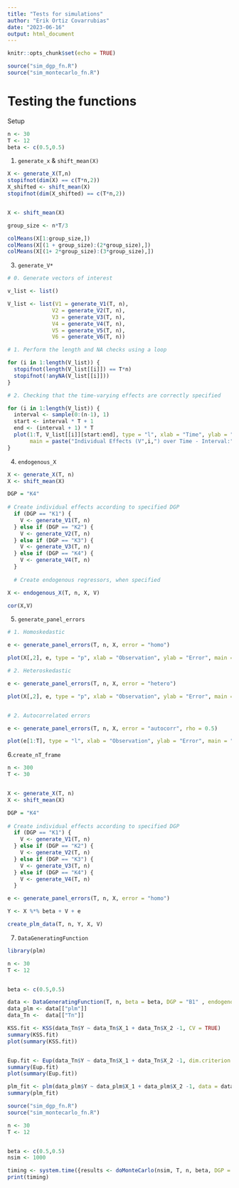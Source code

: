 ```yaml
---
title: "Tests for simulations"
author: "Erik Ortiz Covarrubias"
date: "2023-06-16"
output: html_document
---
```


```r
knitr::opts_chunk$set(echo = TRUE)
```


```r

source("sim_dgp_fn.R")
source("sim_montecarlo_fn.R")

```


# Testing the functions

Setup


```r

n <- 30
T <- 12
beta <- c(0.5,0.5)

```


1. `generate_x` & `shift_mean(X)`


```r

X <- generate_X(T,n)
stopifnot(dim(X) == c(T*n,2))
X_shifted <- shift_mean(X)
stopifnot(dim(X_shifted) == c(T*n,2))


X <- shift_mean(X)

group_size <- n*T/3

colMeans(X[1:group_size,])
colMeans(X[(1 + group_size):(2*group_size),])
colMeans(X[(1+ 2*group_size):(3*group_size),])
```


3. `generate_V*`


```r

# 0. Generate vectors of interest

v_list <- list()

V_list <- list(V1 = generate_V1(T, n),
              V2 = generate_V2(T, n),
              V3 = generate_V3(T, n),
              V4 = generate_V4(T, n),
              V5 = generate_V5(T, n),
              V6 = generate_V6(T, n))

# 1. Perform the length and NA checks using a loop

for (i in 1:length(V_list)) {
  stopifnot(length(V_list[[i]]) == T*n)
  stopifnot(!anyNA(V_list[[i]]))
}

# 2. Checking that the time-varying effects are correctly specified

for (i in 1:length(V_list)) {
  interval <- sample(0:(n-1), 1)
  start <- interval * T + 1
  end <- (interval + 1) * T
  plot(1:T, V_list[[i]][start:end], type = "l", xlab = "Time", ylab = "Individual Effects",
       main = paste("Individual Effects (V",i,") over Time - Interval:", interval))
}

```


4. `endogenous_X`

```r
X <- generate_X(T, n)
X <- shift_mean(X)

DGP = "K4"
  
# Create individual effects according to specified DGP
  if (DGP == "K1") {
    V <- generate_V1(T, n)
  } else if (DGP == "K2") {
    V <- generate_V2(T, n)
  } else if (DGP == "K3") {
    V <- generate_V3(T, n)
  } else if (DGP == "K4") {
    V <- generate_V4(T, n)
  }
  
  # Create endogenous regressors, when specified

X <- endogenous_X(T, n, X, V)

cor(X,V)


```

5. `generate_panel_errors`

```r

# 1. Homoskedastic

e <- generate_panel_errors(T, n, X, error = "homo") 

plot(X[,2], e, type = "p", xlab = "Observation", ylab = "Error", main = "Panel Errors")

# 2. Heteroskedastic 

e <- generate_panel_errors(T, n, X, error = "hetero") 

plot(X[,2], e, type = "p", xlab = "Observation", ylab = "Error", main = "Panel Errors")


# 2. Autocorrelated errors

e <- generate_panel_errors(T, n, X, error = "autocorr", rho = 0.5) 

plot(e[1:T], type = "l", xlab = "Observation", ylab = "Error", main = "Panel Errors")
```


6.`create_nT_frame` 

```r

n <- 300
T <- 30


X <- generate_X(T, n)
X <- shift_mean(X)

DGP = "K4"
  
# Create individual effects according to specified DGP
  if (DGP == "K1") {
    V <- generate_V1(T, n)
  } else if (DGP == "K2") {
    V <- generate_V2(T, n)
  } else if (DGP == "K3") {
    V <- generate_V3(T, n)
  } else if (DGP == "K4") {
    V <- generate_V4(T, n)
  }

e <- generate_panel_errors(T, n, X, error = "homo")

Y <- X %*% beta + V + e

create_plm_data(T, n, Y, X, V)

```


7. `DataGeneratingFunction`

```r

library(plm)

n <- 30
T <- 12


beta <- c(0.5,0.5)

data <- DataGeneratingFunction(T, n, beta = beta, DGP = "B1" , endogenous = FALSE, error = "autocorr")
data_plm <- data[["plm"]]
data_Tn <-  data[["Tn"]]

KSS.fit <- KSS(data_Tn$Y ~ data_Tn$X_1 + data_Tn$X_2 -1, CV = TRUE)
summary(KSS.fit)
plot(summary(KSS.fit))


Eup.fit <- Eup(data_Tn$Y ~ data_Tn$X_1 + data_Tn$X_2 -1, dim.criterion = "PC3")
summary(Eup.fit)
plot(summary(Eup.fit))

plm_fit <- plm(data_plm$Y ~ data_plm$X_1 + data_plm$X_2 -1, data = data_plm,  model = "within")
summary(plm_fit)
```
```r

source("sim_dgp_fn.R")
source("sim_montecarlo_fn.R")

n <- 30
T <- 12


beta <- c(0.5,0.5)
nsim <- 1000

timing <- system.time({results <- doMonteCarlo(nsim, T, n, beta, DGP = "K3")})
print(timing)



```



